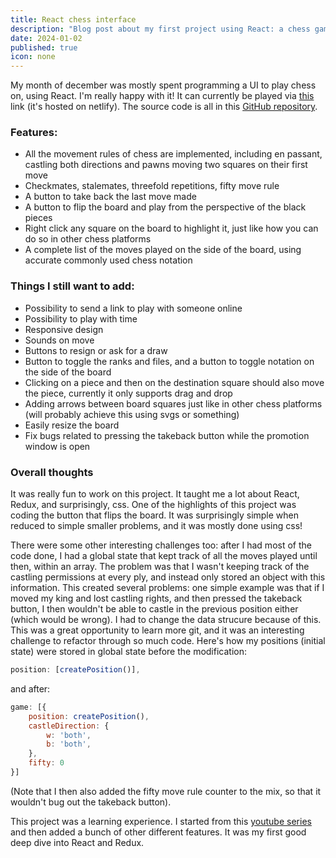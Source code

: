 ```yaml
---
title: React chess interface
description: "Blog post about my first project using React: a chess game."
date: 2024-01-02
published: true
icon: none
---
```


My month of december was mostly spent programming a UI to play chess on, using React. I'm really happy with it! It can currently be played via <a href="https://chess-react-bolota.netlify.app/" className="link" target="_blank">this</a> link (it's hosted on netlify). The source code is all in this <a href="https://github.com/arturchichorro/chess-react" className="link" target="_blank">GitHub repository</a>.

### Features:
- All the movement rules of chess are implemented, including en passant, castling both directions and pawns moving two squares on their first move
- Checkmates, stalemates, threefold repetitions, fifty move rule
- A button to take back the last move made
- A button to flip the board and play from the perspective of the black pieces
- Right click any square on the board to highlight it, just like how you can do so in other chess platforms
- A complete list of the moves played on the side of the board, using accurate commonly used chess notation 

### Things I still want to add:
- Possibility to send a link to play with someone online
- Possibility to play with time
- Responsive design
- Sounds on move
- Buttons to resign or ask for a draw
- Button to toggle the ranks and files, and a button to toggle notation on the side of the board
- Clicking on a piece and then on the destination square should also move the piece, currently it only supports drag and drop
- Adding arrows between board squares just like in other chess platforms (will probably achieve this using svgs or something)
- Easily resize the board
- Fix bugs related to pressing the takeback button while the promotion window is open

### Overall thoughts
It was really fun to work on this project. It taught me a lot about React, Redux, and surprisingly, css. One of the highlights of this project was coding the button that flips the board. It was surprisingly simple when reduced to simple smaller problems, and it was mostly done using css!

There were some other interesting challenges too: after I had most of the code done, I had a global state that kept track of all the moves played until then, within an array. The problem was that I wasn't keeping track of the castling permissions at every ply, and instead only stored an object with this information. This created several problems: one simple example was that if I moved my king and lost castling rights, and then pressed the takeback button, I then wouldn't be able to castle in the previous position either (which would be wrong). I had to change the data strucure because of this. This was a great opportunity to learn more git, and it was an interesting challenge to refactor through so much code. 
Here's how my positions (initial state) were stored in global state before the modification:
```js
position: [createPosition()],
```
and after:
```js
game: [{
	position: createPosition(),
	castleDirection: {
		w: 'both',
		b: 'both',
	},
	fifty: 0
}]
```
(Note that I then also added the fifty move rule counter to the mix, so that it wouldn't bug out the takeback button).

This project was a learning experience. I started from this <a className="link" href="https://www.youtube.com/watch?v=jS9elCC2hPQ&list=PLnWzgq1mKyAsFZoMyZQbB8bNuNufSD0Sz&index=1" target="_blank">youtube series</a> and then added a bunch of other different features. It was my first good deep dive into React and Redux.


